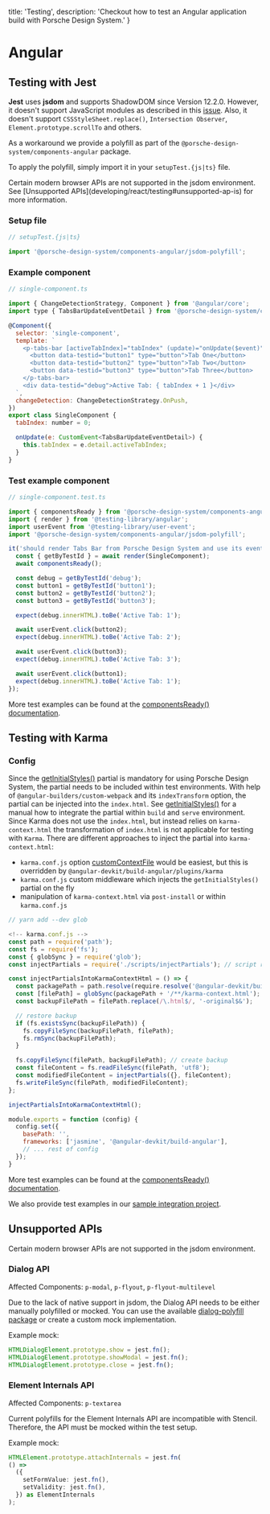 
  title: 'Testing',
  description: 'Checkout how to test an Angular application build with Porsche Design System.'
}

# Angular

## Testing with Jest

**Jest** uses **jsdom** and supports ShadowDOM since Version 12.2.0.
However, it doesn't support JavaScript modules as described in this
[issue](https://github.com/jsdom/jsdom/issues/2475).
Also, it doesn't support `CSSStyleSheet.replace()`, `Intersection Observer`, `Element.prototype.scrollTo` and others.

As a workaround we provide a polyfill as part of the `@porsche-design-system/components-angular` package.

To apply the polyfill, simply import it in your `setupTest.{js|ts}` file.

<Notification heading="Attention" heading-tag="h2" state="warning">
  Certain modern browser APIs are not supported in the jsdom environment. See [Unsupported APIs](developing/react/testing#unsupported-ap-is) for more information.
</Notification>

### Setup file

```js
// setupTest.{js|ts}

import '@porsche-design-system/components-angular/jsdom-polyfill';
```

### Example component

```js
// single-component.ts

import { ChangeDetectionStrategy, Component } from '@angular/core';
import type { TabsBarUpdateEventDetail } from '@porsche-design-system/components-angular';

@Component({
  selector: 'single-component',
  template: `
    <p-tabs-bar [activeTabIndex]="tabIndex" (update)="onUpdate($event)">
      <button data-testid="button1" type="button">Tab One</button>
      <button data-testid="button2" type="button">Tab Two</button>
      <button data-testid="button3" type="button">Tab Three</button>
    </p-tabs-bar>
    <div data-testid="debug">Active Tab: { tabIndex + 1 }</div>
  `,
  changeDetection: ChangeDetectionStrategy.OnPush,
})
export class SingleComponent {
  tabIndex: number = 0;

  onUpdate(e: CustomEvent<TabsBarUpdateEventDetail>) {
    this.tabIndex = e.detail.activeTabIndex;
  }
}
```

### Test example component

```js
// single-component.test.ts

import { componentsReady } from '@porsche-design-system/components-angular';
import { render } from '@testing-library/angular';
import userEvent from '@testing-library/user-event';
import '@porsche-design-system/components-angular/jsdom-polyfill';

it('should render Tabs Bar from Porsche Design System and use its events', async () => {
  const { getByTestId } = await render(SingleComponent);
  await componentsReady();

  const debug = getByTestId('debug');
  const button1 = getByTestId('button1');
  const button2 = getByTestId('button2');
  const button3 = getByTestId('button3');

  expect(debug.innerHTML).toBe('Active Tab: 1');

  await userEvent.click(button2);
  expect(debug.innerHTML).toBe('Active Tab: 2');

  await userEvent.click(button3);
  expect(debug.innerHTML).toBe('Active Tab: 3');

  await userEvent.click(button1);
  expect(debug.innerHTML).toBe('Active Tab: 1');
});
```

More test examples can be found at the [componentsReady() documentation](developing/components-ready#testing).

## Testing with Karma

### Config

Since the [getInitialStyles()](partials/initial-styles) partial is mandatory for using Porsche Design System, the
partial needs to be included within test environments. With help of `@angular-builders/custom-webpack` and its
`indexTransform` option, the partial can be injected into the `index.html`. See
[getInitialStyles()](partials/initial-styles) for a manual how to integrate the partial within `build` and `serve`
environment.
Since Karma does not use the `index.html`, but instead relies on `karma-context.html` the transformation of `index.html`
is not applicable for testing with `Karma`.
There are different approaches to inject the partial into `karma-context.html`:

- `karma.conf.js` option
[customContextFile](https://karma-runner.github.io/6.4/config/configuration-file.html#customcontextfile) would be
easiest, but this is overridden by `@angular-devkit/build-angular/plugins/karma`
- `karma.conf.js` custom middleware which injects the `getInitialStyles()` partial on the fly
- manipulation of `karma-context.html` via `post-install` or within `karma.conf.js`

```js
// yarn add --dev glob

<!-- karma.conf.js -->
const path = require('path');
const fs = require('fs');
const { globSync } = require('glob');
const injectPartials = require('./scripts/injectPartials'); // script referenced by injectPartials for `build` and `serve`

const injectPartialsIntoKarmaContextHtml = () => {
  const packagePath = path.resolve(require.resolve('@angular-devkit/build-angular'), '..');
  const [filePath] = globSync(packagePath + '/**/karma-context.html');
  const backupFilePath = filePath.replace(/\.html$/, '-original$&');

  // restore backup
  if (fs.existsSync(backupFilePath)) {
    fs.copyFileSync(backupFilePath, filePath);
    fs.rmSync(backupFilePath);
  }

  fs.copyFileSync(filePath, backupFilePath); // create backup
  const fileContent = fs.readFileSync(filePath, 'utf8');
  const modifiedFileContent = injectPartials({}, fileContent);
  fs.writeFileSync(filePath, modifiedFileContent);
};

injectPartialsIntoKarmaContextHtml();

module.exports = function (config) {
  config.set({
    basePath: '',
    frameworks: ['jasmine', '@angular-devkit/build-angular'],
    // ... rest of config
  });
}
```

More test examples can be found at the [componentsReady() documentation](developing/components-ready#testing).

We also provide test examples in our
[sample integration project](https://github.com/porsche-design-system/sample-integration-angular/tree/master/src/app/pages).

## Unsupported APIs

Certain modern browser APIs are not supported in the jsdom environment.

### Dialog API

Affected Components: `p-modal`, `p-flyout`, `p-flyout-multilevel`

Due to the lack of native support in jsdom, the Dialog API needs to be either manually polyfilled or mocked. You can use
the available [dialog-polyfill package](https://npmjs.com/package/dialog-polyfill) or create a custom mock
implementation.

Example mock:

```js
HTMLDialogElement.prototype.show = jest.fn();
HTMLDialogElement.prototype.showModal = jest.fn();
HTMLDialogElement.prototype.close = jest.fn();
```

### Element Internals API

Affected Components: `p-textarea`

Current polyfills for the Element Internals API are incompatible with Stencil. Therefore, the API must be mocked within
the test setup.

Example mock:

```ts
HTMLElement.prototype.attachInternals = jest.fn(
() =>
  ({
    setFormValue: jest.fn(),
    setValidity: jest.fn(),
  }) as ElementInternals
);
```

